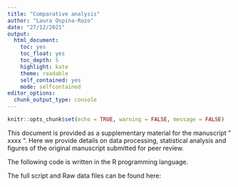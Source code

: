 ```yaml
---
title: "Comparative analysis"
author: "Laura Ospina-Rozo"
date: "27/12/2021"
output:
  html_document: 
    toc: yes
    toc_float: yes
    toc_depth: 5
    highlight: kate
    theme: readable
    self_contained: yes
    mode: selfcontained
editor_options: 
  chunk_output_type: console
---
```


```r
knitr::opts_chunk$set(echo = TRUE, warning = FALSE, message = FALSE)


```

This document is provided as a supplementary material for the manuscript " xxxx ". Here we provide details on data processing, statistical analysis and figures of the original manuscript submitted for peer review. 

The following code is written in the R programming language.

The full script and Raw data files can be found here:





